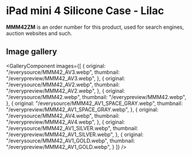 
# iPad mini 4 Silicone Case - Lilac

<Callout type='info' emoji='👉🏻'>**MMM42ZM** is an order number for this product, used for search engines, auction websites and such.</Callout>

## Image gallery

<GalleryComponent
    images={[
      {
        original: "/everysource/MMM42_AV3.webp",
        thumbnail: "/everypreview/MMM42_AV3.webp",
      },
      {
        original: "/everysource/MMM42_AV2.webp",
        thumbnail: "/everypreview/MMM42_AV2.webp",
      },
      {
        original: "/everysource/MMM42.webp",
        thumbnail: "/everypreview/MMM42.webp",
      },
      {
        original: "/everysource/MMM42_AV1_SPACE_GRAY.webp",
        thumbnail: "/everypreview/MMM42_AV1_SPACE_GRAY.webp",
      },
      {
        original: "/everysource/MMM42_AV4.webp",
        thumbnail: "/everypreview/MMM42_AV4.webp",
      },
      {
        original: "/everysource/MMM42_AV1_SILVER.webp",
        thumbnail: "/everypreview/MMM42_AV1_SILVER.webp",
      },
      {
        original: "/everysource/MMM42_AV1_GOLD.webp",
        thumbnail: "/everypreview/MMM42_AV1_GOLD.webp",
      }
    ]}
  />
